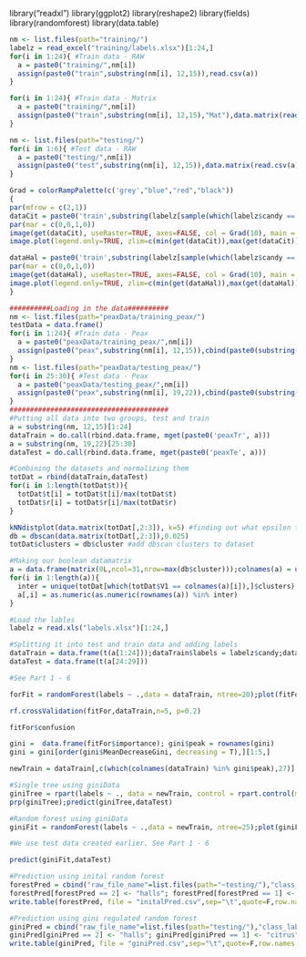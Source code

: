 library("readxl")
library(ggplot2)
library(reshape2)
library(fields)
library(randomforest)
library(data.table)


```r
nm <- list.files(path="training/")
labelz = read_excel("training/labels.xlsx")[1:24,]
for(i in 1:24){ #Train data - RAW
  a = paste0("training/",nm[i])
  assign(paste0("train",substring(nm[i], 12,15)),read.csv(a))
}

for(i in 1:24){ #Train data - Matrix
  a = paste0("training/",nm[i])
  assign(paste0("train",substring(nm[i], 12,15),"Mat"),data.matrix(read.csv(a)[133:2630,4:302]))
}

nm <- list.files(path="testing/")
for(i in 1:6){ #Test data - RAW
  a = paste0("testing/",nm[i])
  assign(paste0("test",substring(nm[i], 12,15)),data.matrix(read.csv(a)[133:2630,4:302]))
}
```

```r
Grad = colorRampPalette(c('grey',"blue","red","black"))
{
par(mfrow = c(2,1))
dataCit = paste0('train',substring(labelz[sample(which(labelz$candy == "citrus"), 1),1],12,15),'Mat')
par(mar = c(0,0,1,0))
image(get(dataCit), useRaster=TRUE, axes=FALSE, col = Grad(10), main = "Citrus candy")
image.plot(legend.only=TRUE, zlim=c(min(get(dataCit)),max(get(dataCit))),col = Grad(100))

dataHal = paste0('train',substring(labelz[sample(which(labelz$candy == "halls"), 1),1],12,15),'Mat')
par(mar = c(0,0,1,0))
image(get(dataHal), useRaster=TRUE, axes=FALSE, col = Grad(10), main = "Halls candy")
image.plot(legend.only=TRUE, zlim=c(min(get(dataHal)),max(get(dataHal))),col = Grad(100))
}
```

```r
##########Loading in the data##########
nm <- list.files(path="peaxData/training_peax/")
testData = data.frame()
for(i in 1:24){ #Train data - Peax
  a = paste0("peaxData/training_peax/",nm[i])
  assign(paste0("peax",substring(nm[i], 12,15)),cbind(paste0(substring(nm[i], 12,15)),fread(a)[,3:4]))
}
nm <- list.files(path="peaxData/testing_peax/")
for(i in 25:30){ #Test data - Peax
  a = paste0("peaxData/testing_peax/",nm[i])
  assign(paste0("peax",substring(nm[i], 19,22)),cbind(paste0(substring(nm[i], 19,22)),fread(a)[,3:4]))
}
#######################################
#Putting all data into two groups, test and train
a = substring(nm, 12,15)[1:24]
dataTrain = do.call(rbind.data.frame, mget(paste0('peaxTr', a)))
a = substring(nm, 19,22)[25:30]
dataTest = do.call(rbind.data.frame, mget(paste0('peaxTe', a)))

#Combining the datasets and normalizing them
totDat = rbind(dataTrain,dataTest)
for(i in 1:length(totDat$t)){
  totDat$t[i] = totDat$t[i]/max(totDat$t)
  totDat$r[i] = totDat$r[i]/max(totDat$r)
}

```

```r
kNNdistplot(data.matrix(totDat[,2:3]), k=5) #finding out what epsilon to use for DBscan
db = dbscan(data.matrix(totDat[,2:3]),0.025) 
totDat$clusters = db$cluster #add dbscan clusters to dataset

#Making our boolean datamatrix
a = data.frame(matrix(0L,ncol=31,nrow=max(db$cluster)));colnames(a) = unique(totDat$V1)
for(i in 1:length(a)){
  inter = unique(totDat[which(totDat$V1 == colnames(a)[i]),]$clusters)
  a[,i] = as.numeric(as.numeric(rownames(a)) %in% inter)
}
```

```r
#Load the lables
labelz = read.xls("labels.xlsx")[1:24,]
```

```r
#Splitting it into test and train data and adding labels
dataTrain = data.frame(t(a[1:24]));dataTrain$labels = labelz$candy;dataTrain$labels = droplevels(dataTrain$labels)
dataTest = data.frame(t(a[24:29]))
```

```r
#See Part 1 - 6
```

```r
forFit = randomForest(labels ~ .,data = dataTrain, ntree=20);plot(fitFor);fitFor$confusion
```

```r
rf.crossValidation(fitFor,dataTrain,n=5, p=0.2)
```

```r
fitFor$confusion
```

```r
gini =  data.frame(fitFor$importance); gini$peak = rownames(gini)
gini = gini[order(gini$MeanDecreaseGini, decreasing = T),][1:5,]
```

```r
newTrain = dataTrain[,c(which(colnames(dataTrain) %in% gini$peak),27)] #Create new data matrix

#Single tree using giniData
giniTree = rpart(labels ~ ., data = newTrain, control = rpart.control(minsplit = 2))
prp(giniTree);predict(giniTree,dataTest)

#Random forest using giniData
giniFit = randomForest(labels ~ .,data = newTrain, ntree=25);plot(giniFit);giniFit$confusion
```

```r
#We use test data created earlier. See Part 1 - 6
```

```r
predict(giniFit,dataTest)
```

```r
#Prediction using inital random forest
forestPred = cbind("raw_file_name"=list.files(path="~testing/"),"class_label"=predict(forFit,dataTest))
forestPred[forestPred == 2] <- "halls"; forestPred[forestPred == 1] <- "citrus"
write.table(forestPred, file = "initalPred.csv",sep="\t",quote=F,row.names = F)

#Prediction using gini regulated random forest
giniPred = cbind("raw_file_name"=list.files(path="testing/"),"class_label"=predict(giniFit,dataTest))
giniPred[giniPred == 2] <- "halls"; giniPred[giniPred == 1] <- "citrus"
write.table(giniPred, file = "giniPred.csv",sep="\t",quote=F,row.names = F)
```

